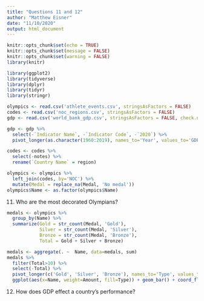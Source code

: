 ```yaml
---
title: "Questions 11 and 12"
author: "Matthew Eisner"
date: "11/10/2020"
output: html_document
---
```


```r
knitr::opts_chunk$set(echo = TRUE)
knitr::opts_chunk$set(message = FALSE)
knitr::opts_chunk$set(warning = FALSE)
library(knitr)
```

```r
library(ggplot2)
library(tidyverse)
library(dplyr)
library(tidyr)
library(stringr)
```

```r
olympics <- read.csv('athlete_events.csv', stringsAsFactors = FALSE)
codes <- read.csv('noc_regions.csv', stringsAsFactors = FALSE)
gdp <- read.csv('world_bank_gdp.csv', stringsAsFactors = FALSE, check.names = FALSE, fileEncoding = 'UTF-8-BOM')

gdp <- gdp %>% 
  select(-`Indicator Name`, -`Indicator Code`, -`2020`) %>%
  pivot_longer(as.character(1960:2019), names_to='Year', values_to='GDP')

codes <- codes %>% 
  select(-notes) %>%
  rename(`Country Name` = region)

olympics <- olympics %>% 
  left_join(codes, by='NOC') %>%
  mutate(Medal = replace_na(Medal, 'No medal'))
olympics$Name <- as.factor(olympics$Name)
```

11. Who are the most decorated Olympians?

```r
medals <- olympics %>%
  group_by(Name) %>%
  summarize(Gold = str_count(Medal, 'Gold'),
            Silver = str_count(Medal, 'Silver'),
            Bronze = str_count(Medal, 'Bronze'),
            Total = Gold + Silver + Bronze)

medals <- aggregate(. ~  Name, data=medals, sum)
medals %>% 
  filter(Total>10) %>%
  select(-Total) %>%
  pivot_longer(c('Gold', 'Silver', 'Bronze'), names_to='Type', values_to='Amount') %>%
  ggplot(aes(x=Name, weight=Amount, fill=Type)) + geom_bar() + coord_flip()

```

12. How does GDP effect a country's performance?
